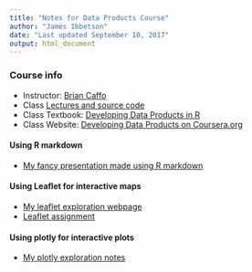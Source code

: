 ```yaml
---
title: "Notes for Data Products Course"
author: "James Ibbetson"
date: "Last updated September 10, 2017"
output: html_document
---
```


### Course info
- Instructor: [Brian Caffo](http://www.bcaffo.com/)
- Class [Lectures and source code](https://github.com/DataScienceSpecialization/Developing_Data_Products)
- Class Textbook: [Developing Data Products in R](https://leanpub.com/ddp)
- Class Website: [Developing Data Products on Coursera.org](https://www.coursera.org/learn/data-products)

#### Using R markdown
- [My fancy presentation made using R markdown](JamesRMarkdownGuide.html)

#### Using Leaflet for interactive maps
- [My leaflet exploration webpage](JamesLeafletNotes.html)
- [Leaflet assignment](Week2Assignment-Leaflet.html)

#### Using plotly for interactive plots
- [My plotly exploration notes](JamesPlotlyNotes.html)